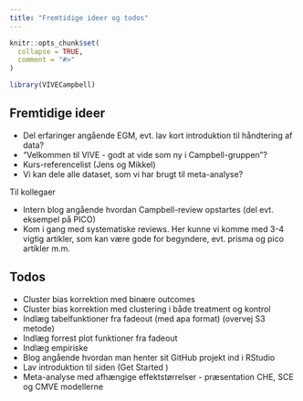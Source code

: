 ```yaml
---
title: "Fremtidige ideer og todos"
---
```


```r
knitr::opts_chunk$set(
  collapse = TRUE,
  comment = "#>"
)
```

```r
library(VIVECampbell)
```

## **Fremtidige ideer** 

* Del erfaringer angående EGM, evt. lav kort introduktion til håndtering af data?
* "Velkommen til VIVE - godt at vide som ny i Campbell-gruppen"?
* Kurs-referencelist (Jens og Mikkel)
* Vi kan dele alle dataset, som vi har brugt til meta-analyse?
  
Til kollegaer 

* Intern blog angående hvordan Campbell-review opstartes (del evt. eksempel på PICO)
* Kom i gang med systematiske reviews. Her kunne vi komme med 3-4 vigtig artikler, som
kan være gode for begyndere, evt. prisma og pico artikler m.m.

  
## **Todos** 
* Cluster bias korrektion med binære outcomes
* Cluster bias korrektion med clustering i både treatment og kontrol
* Indlæg tabelfunktioner fra fadeout (med apa format) (overvej S3 metode)
* Indlæg forrest plot funktioner fra fadeout
* Indlæg empiriske 
* Blog angående hvordan man henter sit GitHub projekt ind i RStudio
* Lav introduktion til siden (Get Started )
* Meta-analyse med afhængige effektstørrelser - præsentation CHE, SCE og CMVE modellerne
